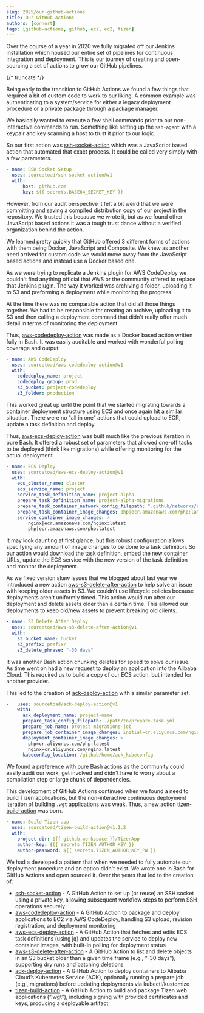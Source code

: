 ```yaml
---
slug: 2025/our-github-actions
title: Our GitHub Actions
authors: [connort]
tags: [github-actions, github, ecs, ec2, tizen]
---
```


Over the course of a year in 2020 we fully migrated off our Jenkins installation which housed our entire set of pipelines for continuous integration and deployment. This is our journey of creating and open-sourcing a set of actions to grow our GitHub pipelines.

{/* truncate */}

Being early to the transition to GitHub Actions we found a few things that required a bit of custom code to work to our liking. A common example was authenticating to a system/service for either a legacy deployment procedure or a private package through a package manager.

We basically wanted to execute a few shell commands prior to our non-interactive commands to run. Something like setting up the `ssh-agent` with a keypair and key scanning a host to trust it prior to our logic.

So our first action was [ssh-socket-action](https://github.com/sourcetoad/ssh-socket-action) which was a JavaScript based action that automated that exact process. It could be called very simply with a few parameters.

```yaml
- name: SSH Socket Setup
  uses: sourcetoad/ssh-socket-action@v1
  with:
      host: github.com
      key: ${{ secrets.BASE64_SECRET_KEY }}
```

However, from our audit perspective it felt a bit weird that we were committing and saving a compiled distribution copy of our project in the repository. We trusted this because we wrote it, but as we found other JavaScript based actions it was a tough trust dance without a verified organization behind the action.

We learned pretty quickly that GitHub offered 3 different forms of actions with them being Docker, JavaScript and Composite. We knew as another need arrived for custom code we would move away from the JavaScript based actions and instead use a Docker based one.

As we were trying to replicate a Jenkins plugin for AWS CodeDeploy we couldn't find anything official that AWS or the community offered to replace that Jenkins plugin. The way it worked was archiving a folder, uploading it to S3 and preforming a deployment while monitoring the progress.

At the time there was no comparable action that did all those things together. We had to be responsible for creating an archive, uploading it to S3 and then calling a deployment command that didn't really offer much detail in terms of monitoring the deployment.

Thus, [aws-codedeploy-action](https://github.com/sourcetoad/aws-codedeploy-action) was made as a Docker based action written fully in Bash. It was easily auditable and worked with wonderful polling coverage and output.

```yaml
- name: AWS CodeDeploy
  uses: sourcetoad/aws-codedeploy-action@v1
  with:
    codedeploy_name: project
    codedeploy_group: prod
    s3_bucket: project-codedeploy
    s3_folder: production
```

This worked great up until the point that we started migrating towards a container deployment structure using ECS and once again hit a similar situation. There were no "all in one" actions that could upload to ECR, update a task definition and deploy.

Thus, [aws-ecs-deploy-action](https://github.com/sourcetoad/aws-ecs-deploy-action) was built much like the previous iteration in pure Bash. It offered a robust set of parameters that allowed one-off tasks to be deployed (think like migrations) while offering monitoring for the actual deployment.

```yaml
- name: ECS Deploy
  uses: sourcetoad/aws-ecs-deploy-action@v1
  with:
    ecs_cluster_name: cluster
    ecs_service_name: project
    service_task_definition_name: project-alpha
    prepare_task_definition_name: project-alpha-migrations
    prepare_task_container_network_config_filepath: ".github/networks/alpha.json"
    prepare_task_container_image_changes: php|ecr.amazonaws.com/php:latest
    service_container_image_changes: >
        nginx|ecr.amazonaws.com/nginx:latest
        php|ecr.amazonaws.com/php:latest
```

It may look daunting at first glance, but this robust configuration allows specifying any amount of image changes to be done to a task definition. So our action would download the task definition, embed the new container URLs, update the ECS service with the new version of the task definition and monitor the deployment.

As we fixed version skew issues that we blogged about last year we introduced a new action [aws-s3-delete-after-action](https://github.com/sourcetoad/aws-s3-delete-after-action) to help solve an issue with keeping older assets in S3. We couldn't use lifecycle policies because deployments aren't uniformly timed. This action would run after our deployment and delete assets older than a certain time. This allowed our deployments to keep old/new assets to prevent breaking old clients.

```yaml
- name: S3 Delete After Deploy
  uses: sourcetoad/aws-s3-delete-after-action@v1
  with:
    s3_bucket_name: bucket
    s3_prefix: prefix/
    s3_delete_phrase: "-30 days"
```

It was another Bash action chunking deletes for speed to solve our issue. As time went on had a new request to deploy an application into the Alibaba Cloud. This required us to build a copy of our ECS action, but intended for another provider.

This led to the creation of [ack-deploy-action](https://github.com/sourcetoad/ack-deploy-action) with a similar parameter set.

```yaml
-   uses: sourcetoad/ack-deploy-action@v1
    with:
      ack_deployment_name: project-name
      prepare_task_config_filepath: ./path/to/prepare-task.yml
      prepare_job_name: project-migrations-job
      prepare_job_container_image_changes: initial=cr.aliyuncs.com/nginx:latest
      deployment_container_image_changes: >
        php=cr.aliyuncs.com/php:latest
        nginx=cr.aliyuncs.com/nginx:latest
      kubeconfig_location: /github/home/ack_kubeconfig
```

We found a preference with pure Bash actions as the community could easily audit our work, get involved and didn't have to worry about a compilation step or large chunk of dependencies.

This development of GitHub Actions continued when we found a need to build Tizen applications, but the non-interactive continuous deployment iteration of building `.wgt` applications was weak. Thus, a new action [tizen-build-action](https://github.com/sourcetoad/tizen-build-action) was born.

```yaml
- name: Build Tizen app
  uses: sourcetoad/tizen-build-action@v1.1.2
  with:
    project-dir: ${{ github.workspace }}/TizenApp
    author-key: ${{ secrets.TIZEN_AUTHOR_KEY }}
    author-password: ${{ secrets.TIZEN_AUTHOR_KEY_PW }}
```

We had a developed a pattern that when we needed to fully automate our deployment procedure and an option didn't exist. We wrote one in Bash for GitHub Actions and open sourced it. Over the years that led to the creation of:

* [ssh-socket-action](https://github.com/sourcetoad/ssh-socket-action) - A GitHub Action to set up (or reuse) an SSH socket using a private key, allowing subsequent workflow steps to perform SSH operations securely
* [aws-codedeploy-action](https://github.com/sourcetoad/aws-codedeploy-action) - A GitHub Action to package and deploy applications to EC2 via AWS CodeDeploy, handling S3 upload, revision registration, and deployment monitoring
* [aws-ecs-deploy-action](https://github.com/sourcetoad/aws-ecs-deploy-action) - A GitHub Action that fetches and edits ECS task definitions (using jq) and updates the service to deploy new container images, with built-in polling for deployment status
* [aws-s3-delete-after-action](https://github.com/sourcetoad/aws-s3-delete-after-action) - A GitHub Action to list and delete objects in an S3 bucket older than a given time frame (e.g., “-30 days”), supporting dry runs and batching deletions
* [ack-deploy-action](https://github.com/sourcetoad/ack-deploy-action) - A GitHub Action to deploy containers to Alibaba Cloud’s Kubernetes Service (ACK), optionally running a prepare job (e.g., migrations) before updating deployments via kubectl/kustomize
* [tizen-build-action](https://github.com/sourcetoad/tizen-build-action) - A GitHub Action to build and package Tizen web applications (“.wgt”), including signing with provided certificates and keys, producing a deployable artifact

